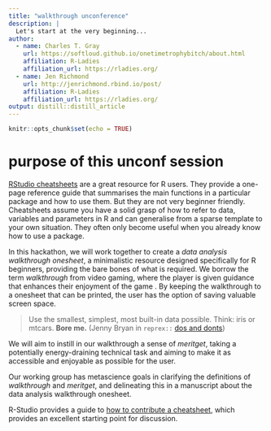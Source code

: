 ```yaml
---
title: "walkthrough unconference"
description: |
  Let's start at the very beginning...
author:
  - name: Charles T. Gray 
    url: https://softloud.github.io/onetimetrophybitch/about.html
    affiliation: R-Ladies
    affiliation_url: https://rladies.org/
  - name: Jen Richmond
    url: http://jenrichmond.rbind.io/post/
    affiliation: R-Ladies
    affiliation_url: https://rladies.org/
output: distill::distill_article
---
```


```r
knitr::opts_chunk$set(echo = TRUE)
```

# purpose of this unconf session

[RStudio cheatsheets](https://rstudio.com/resources/cheatsheets/) are a great resource for R users. They provide a one-page reference guide that summarises the main functions in a particular package and how to use them. But they are not very beginner friendly. Cheatsheets assume you have a solid grasp of how to refer to data, variables and parameters in R and can generalise from a sparse template to your own situation. They often only become useful when you already know how to use a package. 

In this hackathon, we will work together to create a _data analysis walkthrough onesheet_, a minimalistic resource designed specifically for R beginners, providing the bare bones of what is required. We borrow the term _walkthrough_ from video gaming, where the player is given guidance that enhances their enjoyment of the game . By keeping the walkthrough to a onesheet that can be printed, the user has the option of saving valuable screen space. 

> Use the smallest, simplest, most built-in data possible. Think: iris or mtcars. **Bore me.** (Jenny Bryan in `reprex::` [dos and donts](https://reprex.tidyverse.org/articles/reprex-dos-and-donts.html))

We will aim to instill in our walkthrough a sense of _meritget_, taking a potentially energy-draining technical task and aiming to make it as accessible and enjoyable as possible for the user. 

Our working group has metascience goals in clarifying the definitions of _walkthrough_ and _meritget_, and delineating this in a manuscript about the data analysis walkthrough onesheet. 

R-Studio provides a guide to [how to contribute a cheatsheet](https://rstudio.com/resources/cheatsheets/how-to-contribute-a-cheatsheet/
), which provides an excellent starting point for discussion. 

